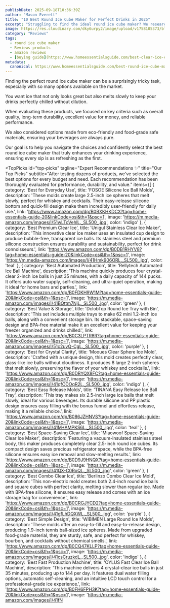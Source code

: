 ```yaml
---
publishDate: 2025-09-18T10:36:39Z
author: "Mason Everett"
title: "10 Best Round Ice Cube Maker for Perfect Drinks in 2025"
excerpt: "Struggling to find the ideal round ice cube maker? We researched and tested top models to help you choose the perfect one for crystal clear, slow-melting ice and elevated drinks."
image: https://res.cloudinary.com/dky6urpy2/image/upload/v1758105373/blog_image_1758105373_iqu0p9.webp
category: "Reviews"
tags:
  - round ice cube maker
  - Reviews products
  - amazon reviews
  - [buying guide](https://www.homeessentialsguide.com/best-clear-ice-cube-maker)
metadata:
  canonical: https://www.homeessentialsguide.com/best-round-ice-cube-maker
---
```



<p>Finding the perfect round ice cube maker can be a surprisingly tricky task, especially with so many options available on the market.</p>
<p>You want ice that not only looks great but also melts slowly to keep your drinks perfectly chilled without dilution.</p>
<p>When evaluating these products, we focused on key criteria such as overall quality, long-term durability, excellent value for money, and reliable performance.</p>
<p>We also considered options made from eco-friendly and food-grade safe materials, ensuring your beverages are always pure.</p>
<p>Our goal is to help you navigate the choices and confidently select the best round ice cube maker that truly enhances your drinking experience, ensuring every sip is as refreshing as the first.</p>

<TopPicks
  id="top-picks"
  tagline="Expert Recommendations ✨"
  title="Our Top Picks"
  subtitle="After testing dozens of products, we've selected the best options for every budget and need. Each recommendation has been thoroughly evaluated for performance, durability, and value."
  items={[
    {
      category: 'Best for Everyday Use',
      title: 'FOSOE Silicone Ice Ball Molds',
      description: 'These molds create large 2.5-inch ice spheres that melt slowly, perfect for whiskey and cocktails. Their easy-release silicone bottom and quick-fill design make them incredibly user-friendly for daily use.',
      link: 'https://www.amazon.com/dp/B0BXKHKDCX?tag=home-essentials-guide-20&linkCode=osi&th=1&psc=1',
      image: 'https://m.media-amazon.com/images/I/51wLToVehlL._SL500_.jpg',
      color: 'indigo'
    },
    {
      category: 'Best Premium Clear Ice',
      title: 'Unigul Stainless Clear Ice Maker',
      description: 'This innovative clear ice maker uses an insulated cup design to produce bubble-free, transparent ice balls. Its stainless steel and premium silicone construction ensures durability and sustainability, perfect for drink connoisseurs.',
      link: 'https://www.amazon.com/dp/B0DB1RHYV8?tag=home-essentials-guide-20&linkCode=osi&th=1&psc=1',
      image: 'https://m.media-amazon.com/images/I/41Hmk906ORL._SL500_.jpg',
      color: 'teal'
    },
    {
      category: 'Best Automated Production',
      title: 'Rellytech Automated Ice Ball Machine',
      description: 'This machine quickly produces four crystal-clear 2-inch ice balls in just 35 minutes, with a daily capacity of 144 pucks. It offers auto water supply, self-cleaning, and ultra-quiet operation, making it ideal for home bars and parties.',
      link: 'https://www.amazon.com/dp/B0FDKH9W1M?tag=home-essentials-guide-20&linkCode=osi&th=1&psc=1',
      image: 'https://m.media-amazon.com/images/I/41BQttm7NjL._SL500_.jpg',
      color: 'green'
    },
    {
      category: 'Best Value & Storage',
      title: 'DclobTop Round Ice Tray with Bin',
      description: 'This set includes multiple trays to make 62 mini 1.2-inch ice balls, along with a convenient storage bin. Its stackable, space-saving design and BPA-free material make it an excellent value for keeping your freezer organized and drinks chilled.',
      link: 'https://www.amazon.com/dp/B0C3LPTR8R?tag=home-essentials-guide-20&linkCode=osi&th=1&psc=1',
      image: 'https://m.media-amazon.com/images/I/51c2uvQ-CgL._SL500_.jpg',
      color: 'purple'
    },
    {
      category: 'Best for Crystal Clarity',
      title: 'Mooues Clear Sphere Ice Mold',
      description: 'Crafted with a unique design, this mold creates perfectly clear, glass-like ice balls without cloudiness. It produces 8 large 2-inch spheres that melt slowly, preserving the flavor of your whiskey and cocktails.',
      link: 'https://www.amazon.com/dp/B0DRYQX8FC?tag=home-essentials-guide-20&linkCode=osi&th=1&psc=1',
      image: 'https://m.media-amazon.com/images/I/41qfODOqR2L._SL500_.jpg',
      color: 'indigo'
    },
    {
      category: 'Best Easy Release Molds',
      title: 'TINANA Easy Release Ice Ball Tray',
      description: 'This tray makes six 2.5-inch large ice balls that melt slowly, ideal for various beverages. Its durable silicone and PP plastic design ensures easy filling with the bonus funnel and effortless release, making it a reliable choice.',
      link: 'https://www.amazon.com/dp/B086JZHNVS?tag=home-essentials-guide-20&linkCode=osi&th=1&psc=1',
      image: 'https://m.media-amazon.com/images/I/41M+AMPKS6L._SL500_.jpg',
      color: 'teal'
    },
    {
      category: 'Best Space-Saving Clear Ice',
      title: 'Miaowoof Space-Saving Clear Ice Maker',
      description: 'Featuring a vacuum-insulated stainless steel body, this maker produces completely clear 2.5-inch round ice cubes. Its compact design saves precious refrigerator space, while the BPA-free silicone ensures easy ice removal and slow-melting results.',
      link: 'https://www.amazon.com/dp/B0D9J9HNQX?tag=home-essentials-guide-20&linkCode=osi&th=1&psc=1',
      image: 'https://m.media-amazon.com/images/I/41QX-C0RoQL._SL500_.jpg',
      color: 'green'
    },
    {
      category: 'Best Combo Clear Ice',
      title: 'Berlinzo Combo Clear Ice Mold',
      description: 'This non-electric mold creates both 2.4-inch round ice balls and square cubes with perfect clarity, melting slower than regular ice. Made with BPA-free silicone, it ensures easy release and comes with an ice storage bag for convenience.',
      link: 'https://www.amazon.com/dp/B0CRGJYCD2?tag=home-essentials-guide-20&linkCode=osi&th=1&psc=1',
      image: 'https://m.media-amazon.com/images/I/41gfLhDQXWL._SL500_.jpg',
      color: 'purple'
    },
    {
      category: 'Best Simple Design',
      title: 'WIBIMEN Large Round Ice Molds',
      description: 'These molds offer an easy-to-fill and easy-to-release design, producing 1.9-inch tennis ball-sized ice spheres. Made from upgraded food-grade material, they are sturdy, safe, and perfect for whiskey, bourbon, and cocktails without chemical smells.',
      link: 'https://www.amazon.com/dp/B0CQ47KLLP?tag=home-essentials-guide-20&linkCode=osi&th=1&psc=1',
      image: 'https://m.media-amazon.com/images/I/41csCruzkdL._SL500_.jpg',
      color: 'indigo'
    },
    {
      category: 'Best Fast Production Machine',
      title: 'OYLUS Fast Clear Ice Ball Machine',
      description: 'This machine delivers 4 crystal-clear ice balls in just 35 minutes, producing up to 144 per day. It features dual water filling options, automatic self-cleaning, and an intuitive LCD touch control for a professional-grade ice experience.',
      link: 'https://www.amazon.com/dp/B0FH6FPH3K?tag=home-essentials-guide-20&linkCode=osi&th=1&psc=1',
      image: 'https://m.media-amazon.com/images/I/41fN